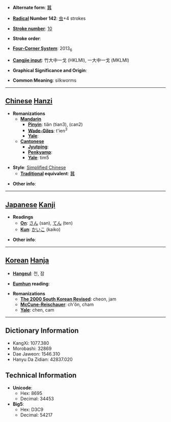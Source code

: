 * '''Alternate form''': [[蠶]]

* '''[[Wiktionary:Chinese radical index| Radical]] Number 142''': [[Wiktionary:Chinese radical index 虫|虫]]+4 strokes

* '''[[Wiktionary:Chinese total strokes index|Stroke number]]''': [[Wiktionary:Chinese total strokes index 10|10]]

* '''Stroke order''': 

* '''[[Wiktionary:Chinese four corner index|Four-Corner System]]''': 2013<sub>6</sub>

* '''[[Wiktionary:Chinese Cangjie index|Cangjie input]]''': 竹大中一戈 (HKLMI), 一大中一戈 (MKLMI)

* '''Graphical Significance and Origin''': 

* '''Common Meaning''': silkworms

----

== [[Chinese]] [[Hanzi]] ==

* '''Romanizations'''
** '''[[Mandarin]]'''
*** '''[[Pinyin]]''': tiǎn (tian3), (can2)
*** '''[[Wade-Giles]]''': t'ien<sup>3</sup>
*** '''[[Yale]]''': 
** '''[[Cantonese]]'''
*** '''[[Jyutping]]''':
*** '''[[Penkyamp]]''': 
*** '''[[Yale]]''': tim5

* '''Style''': [[Simplified Chinese]] 
** '''[[Traditional Chinese|Traditional]] equivalent''': [[蠶]]

* '''Other info''': 

----

== [[Japanese]] [[Kanji]] ==

* '''Readings'''
** '''[[On]]''': [[さん]] (san), [[てん]] (ten)
** '''[[Kun]]''': [[かいこ]] (kaiko)

* '''Other info''':  

----

== [[Korean]] [[Hanja]] ==

* '''[[Hangeul]]''': 천, 잠

* '''[[Eumhun]] reading''': 

* '''Romanizations'''
** '''[[The 2000 South Korean Revised Romanization|The 2000 South Korean Revised]]''': cheon, jam
** '''[[McCune-Reischauer]]''': ch'ŏn, cham
** '''[[Yale]]''': chen, cam

----

== Dictionary Information ==

* KangXi: 1077.380
* Morobashi: 32869
* Dae Jaweon: 1546.310
* Hanyu Da Zidian: 42837.020

== Technical Information ==

* '''Unicode''':
** Hex: 8695
** Decimal: 34453
* '''Big5''':
** Hex: D3C9
** Decimal: 54217